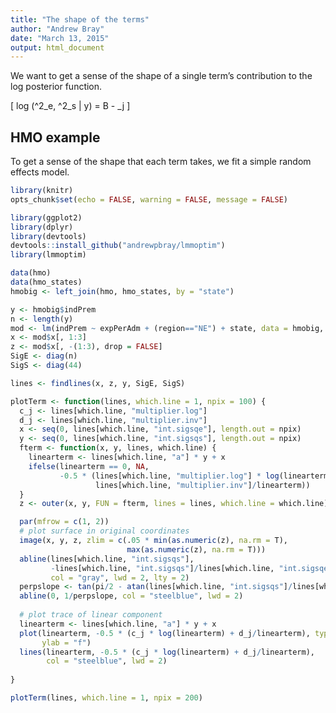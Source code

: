 ```yaml
---
title: "The shape of the terms"
author: "Andrew Bray"
date: "March 13, 2015"
output: html_document
---
```


We want to get a sense of the shape of a single term's contribution to the log 
posterior function.

\[ log \pi(\sigma^2_e, \sigma^2_s | y) = B - \frac{1}{2}\sum_j \bigg[ c_j \log(a_j \sigma^2_s + b_j \sigma^2_e) + \frac{d_j}{a_j \sigma^2_s + b_j \sigma^2_e} \bigg] \]

## HMO example

To get a sense of the shape that each term takes, we fit a simple random effects
model.

```r
library(knitr)
opts_chunk$set(echo = FALSE, warning = FALSE, message = FALSE)
```


```r
library(ggplot2)
library(dplyr)
library(devtools)
devtools::install_github("andrewpbray/lmmoptim")
library(lmmoptim)

data(hmo)
data(hmo_states)
hmobig <- left_join(hmo, hmo_states, by = "state")

y <- hmobig$indPrem
n <- length(y)
mod <- lm(indPrem ~ expPerAdm + (region=="NE") + state, data = hmobig, x = TRUE )
x <- mod$x[, 1:3]
z <- mod$x[, -(1:3), drop = FALSE]
SigE <- diag(n)
SigS <- diag(44)

lines <- findlines(x, z, y, SigE, SigS)
```

```r
plotTerm <- function(lines, which.line = 1, npix = 100) {
  c_j <- lines[which.line, "multiplier.log"]
  d_j <- lines[which.line, "multiplier.inv"]
  x <- seq(0, lines[which.line, "int.sigsqe"], length.out = npix)
  y <- seq(0, lines[which.line, "int.sigsqs"], length.out = npix)
  fterm <- function(x, y, lines, which.line) {
    linearterm <- lines[which.line, "a"] * y + x
    ifelse(linearterm == 0, NA,
           -0.5 * (lines[which.line, "multiplier.log"] * log(linearterm) +
                   lines[which.line, "multiplier.inv"]/linearterm))
  }
  z <- outer(x, y, FUN = fterm, lines = lines, which.line = which.line)

  par(mfrow = c(1, 2))
  # plot surface in original coordinates
  image(x, y, z, zlim = c(.05 * min(as.numeric(z), na.rm = T),
                          max(as.numeric(z), na.rm = T)))
  abline(lines[which.line, "int.sigsqs"],
         -lines[which.line, "int.sigsqs"]/lines[which.line, "int.sigsqe"],
         col = "gray", lwd = 2, lty = 2)
  perpslope <- tan(pi/2 - atan(lines[which.line, "int.sigsqs"]/lines[which.line, "int.sigsqe"]))
  abline(0, 1/perpslope, col = "steelblue", lwd = 2)
  
  # plot trace of linear component
  linearterm <- lines[which.line, "a"] * y + x
  plot(linearterm, -0.5 * (c_j * log(linearterm) + d_j/linearterm), type = "n",
       ylab = "f")
  lines(linearterm, -0.5 * (c_j * log(linearterm) + d_j/linearterm),
        col = "steelblue", lwd = 2)
  
}

plotTerm(lines, which.line = 1, npix = 200)
```

```r

```



